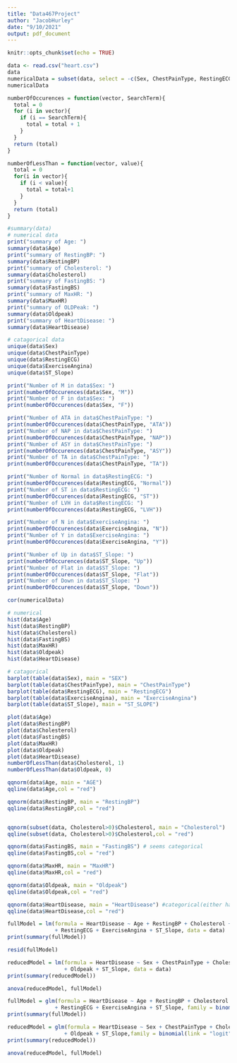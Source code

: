 ```yaml
---
title: "Data467Project"
author: "JacobHurley"
date: "9/10/2021"
output: pdf_document
---
```


```r
knitr::opts_chunk$set(echo = TRUE)
```



```r
data <- read.csv("heart.csv")
data
numericalData = subset(data, select = -c(Sex, ChestPainType, RestingECG, ExerciseAngina,ST_Slope))
numericalData

```

```r
numberOfOccurences = function(vector, SearchTerm){
  total = 0
  for (i in vector){
    if (i == SearchTerm){
      total = total + 1
    }
  }
  return (total)
}

numberOfLessThan = function(vector, value){
  total = 0
  for(i in vector){
    if (i < value){
      total = total+1
    }
  }
  return (total)
}
```


```r
#summary(data)
# numerical data
print("summary of Age: ")
summary(data$Age)
print("summary of RestingBP: ")
summary(data$RestingBP)
print("summary of Cholesterol: ")
summary(data$Cholesterol)
print("summary of FastingBS: ")
summary(data$FastingBS)
print("summary of MaxHR: ")
summary(data$MaxHR)
print("summary of OLDPeak: ")
summary(data$Oldpeak)
print("summary of HeartDisease: ")
summary(data$HeartDisease)

# catagorical data
unique(data$Sex)
unique(data$ChestPainType)
unique(data$RestingECG)
unique(data$ExerciseAngina)
unique(data$ST_Slope)

print("Number of M in data$Sex: ")
print(numberOfOccurences(data$Sex, "M"))
print("Number of F in data$Sex: ")
print(numberOfOccurences(data$Sex, "F"))

print("Number of ATA in data$ChestPainType: ")
print(numberOfOccurences(data$ChestPainType, "ATA"))
print("Number of NAP in data$ChestPainType: ")
print(numberOfOccurences(data$ChestPainType, "NAP"))
print("Number of ASY in data$ChestPainType: ")
print(numberOfOccurences(data$ChestPainType, "ASY"))
print("Number of TA in data$ChestPainType: ")
print(numberOfOccurences(data$ChestPainType, "TA"))

print("Number of Normal in data$RestingECG: ")
print(numberOfOccurences(data$RestingECG, "Normal"))
print("Number of ST in data$RestingECG: ")
print(numberOfOccurences(data$RestingECG, "ST"))
print("Number of LVH in data$RestingECG: ")
print(numberOfOccurences(data$RestingECG, "LVH"))

print("Number of N in data$ExerciseAngina: ")
print(numberOfOccurences(data$ExerciseAngina, "N"))
print("Number of Y in data$ExerciseAngina: ")
print(numberOfOccurences(data$ExerciseAngina, "Y"))

print("Number of Up in data$ST_Slope: ")
print(numberOfOccurences(data$ST_Slope, "Up"))
print("Number of Flat in data$ST_Slope: ")
print(numberOfOccurences(data$ST_Slope, "Flat"))
print("Number of Down in data$ST_Slope: ")
print(numberOfOccurences(data$ST_Slope, "Down"))
```

```r
cor(numericalData)

```

```r
# numerical
hist(data$Age)
hist(data$RestingBP)
hist(data$Cholesterol)
hist(data$FastingBS)
hist(data$MaxHR)
hist(data$Oldpeak)
hist(data$HeartDisease)

# catagorical
barplot(table(data$Sex), main = "SEX")
barplot(table(data$ChestPainType), main = "ChestPainType")
barplot(table(data$RestingECG), main = "RestingECG")
barplot(table(data$ExerciseAngina), main = "ExerciseAngina")
barplot(table(data$ST_Slope), main = "ST_SLOPE")


```


```r
plot(data$Age)
plot(data$RestingBP)
plot(data$Cholesterol)
plot(data$FastingBS)
plot(data$MaxHR)
plot(data$Oldpeak)
plot(data$HeartDisease)
numberOfLessThan(data$Cholesterol, 1)
numberOfLessThan(data$Oldpeak, 0)
```

```r
qqnorm(data$Age, main = "AGE")
qqline(data$Age,col = "red")

qqnorm(data$RestingBP, main = "RestingBP")
qqline(data$RestingBP,col = "red")


qqnorm(subset(data, Cholesterol>0)$Cholesterol, main = "Cholesterol")
qqline(subset(data, Cholesterol>0)$Cholesterol,col = "red")

qqnorm(data$FastingBS, main = "FastingBS") # seems categorical
qqline(data$FastingBS,col = "red")

qqnorm(data$MaxHR, main = "MaxHR")
qqline(data$MaxHR,col = "red")

qqnorm(data$Oldpeak, main = "Oldpeak")
qqline(data$Oldpeak,col = "red")

qqnorm(data$HeartDisease, main = "HeartDisease") #categorical(either have or dont)
qqline(data$HeartDisease,col = "red")

```

```r
fullModel = lm(formula = HeartDisease ~ Age + RestingBP + Cholesterol + FastingBS + MaxHR + Oldpeak + Sex + ChestPainType
               + RestingECG + ExerciseAngina + ST_Slope, data = data)
print(summary(fullModel))

resid(fullModel)

reducedModel = lm(formula = HeartDisease ~ Sex + ChestPainType + Cholesterol + FastingBS + RestingECG + ExerciseAngina
                  + Oldpeak + ST_Slope, data = data)
print(summary(reducedModel))

anova(reducedModel, fullModel)

```
```r
fullModel = glm(formula = HeartDisease ~ Age + RestingBP + Cholesterol + FastingBS + MaxHR + Oldpeak + Sex + ChestPainType
               + RestingECG + ExerciseAngina + ST_Slope, family = binomial(link = "logit"),data = data)
print(summary(fullModel))

reducedModel = glm(formula = HeartDisease ~ Sex + ChestPainType + Cholesterol + FastingBS + RestingECG + ExerciseAngina
                  + Oldpeak + ST_Slope,family = binomial(link = "logit"), data = data)
print(summary(reducedModel))

anova(reducedModel, fullModel)

```